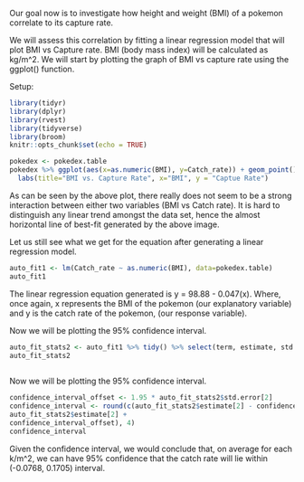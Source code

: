 Our goal now is to investigate how height and weight (BMI) of a pokemon correlate to its capture rate. 

We will assess this correlation by fitting a linear regression model that will plot BMI vs Capture rate. BMI (body mass index) will be calculated as kg/m^2. We will start by plotting the graph of BMI vs capture rate using the ggplot() function. 

Setup: 
```r
library(tidyr)
library(dplyr)
library(rvest)
library(tidyverse)
library(broom)
knitr::opts_chunk$set(echo = TRUE)
```

```r
pokedex <- pokedex.table
pokedex %>% ggplot(aes(x=as.numeric(BMI), y=Catch_rate)) + geom_point() + geom_smooth(method=lm) + 
  labs(title="BMI vs. Capture Rate", x="BMI", y = "Captue Rate")

```
As can be seen by the above plot, there really does not seem to be a strong interaction between either two variables (BMI vs Catch rate). It is hard to distinguish any linear trend amongst the data set, hence the almost horizontal line of best-fit generated by the above image. 

Let us still see what we get for the equation after generating a linear regression model. 


```r
auto_fit1 <- lm(Catch_rate ~ as.numeric(BMI), data=pokedex.table)
auto_fit1
```
The linear regression equation generated is y = 98.88 - 0.047(x). Where, once again, x represents the BMI of the pokemon (our explanatory variable) and y is the catch rate of the pokemon, (our response variable). 

Now we will be plotting the 95% confidence interval. 
```r
auto_fit_stats2 <- auto_fit1 %>% tidy() %>% select(term, estimate, std.error)
auto_fit_stats2
  
```

Now we will be plotting the 95% confidence interval. 



```r
confidence_interval_offset <- 1.95 * auto_fit_stats2$std.error[2]
confidence_interval <- round(c(auto_fit_stats2$estimate[2] - confidence_interval_offset, auto_fit_stats2$estimate[2],
auto_fit_stats2$estimate[2] + 
confidence_interval_offset), 4)
confidence_interval


```
Given the confidence interval, we would conclude that, on average for each k/m^2, we can have 95% confidence that the catch rate will lie within (-0.0768, 0.1705) interval.  

